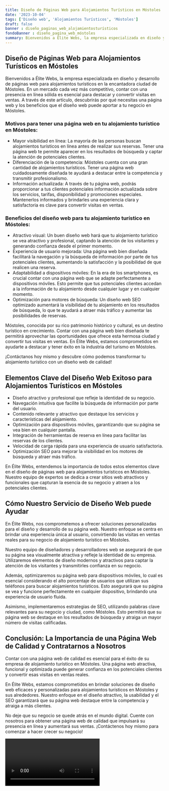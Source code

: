 ```yaml
---
title: Diseño de Páginas Web para Alojamientos Turísticos en Móstoles
date: '2023-10-04'
tags: ['Diseño web', 'Alojamientos Turísticos', 'Móstoles']
draft: false
banner : diseño_paginas_web_alojamientosturísticos
fondoBanner : diseño_pagina_web_móstoles
summary: Bienvenidos a Élite Webs, la empresa especializada en diseño y desarrollo de páginas web para alojamientos turísticos en la encantadora ciudad de Móstoles. En un mercado cada vez más competitivo, contar con una presencia en línea sólida es esencial para destacar y convertir visitas en ventas. A través de este artículo, descubrirás por qué necesitas una página web y los beneficios que el diseño web puede aportar a tu negocio en Móstoles.
---
```


## Diseño de Páginas Web para Alojamientos Turísticos en Móstoles

Bienvenidos a Élite Webs, la empresa especializada en diseño y desarrollo de páginas web para alojamientos turísticos en la encantadora ciudad de Móstoles. En un mercado cada vez más competitivo, contar con una presencia en línea sólida es esencial para destacar y convertir visitas en ventas. A través de este artículo, descubrirás por qué necesitas una página web y los beneficios que el diseño web puede aportar a tu negocio en Móstoles.

### Motivos para tener una página web en tu alojamiento turístico en Móstoles:

- Mayor visibilidad en línea: La mayoría de las personas buscan alojamientos turísticos en línea antes de realizar sus reservas. Tener una página web te permite aparecer en los resultados de búsqueda y captar la atención de potenciales clientes.
- Diferenciación de la competencia: Móstoles cuenta con una gran cantidad de alojamientos turísticos. Tener una página web cuidadosamente diseñada te ayudará a destacar entre la competencia y transmitir profesionalismo.
- Información actualizada: A través de tu página web, podrás proporcionar a tus clientes potenciales información actualizada sobre los servicios, tarifas, disponibilidad y promociones especiales. Mantenerlos informados y brindarles una experiencia clara y satisfactoria es clave para convertir visitas en ventas.

### Beneficios del diseño web para tu alojamiento turístico en Móstoles:

- Atractivo visual: Un buen diseño web hará que tu alojamiento turístico se vea atractivo y profesional, captando la atención de los visitantes y generando confianza desde el primer momento.
- Experiencia de usuario mejorada: Una página web bien diseñada facilitará la navegación y la búsqueda de información por parte de tus potenciales clientes, aumentando la satisfacción y la posibilidad de que realicen una reserva.
- Adaptabilidad a dispositivos móviles: En la era de los smartphones, es crucial contar con una página web que se adapte perfectamente a dispositivos móviles. Esto permite que tus potenciales clientes accedan a la información de tu alojamiento desde cualquier lugar y en cualquier momento.
- Optimización para motores de búsqueda: Un diseño web SEO optimizado aumentará la visibilidad de tu alojamiento en los resultados de búsqueda, lo que te ayudará a atraer más tráfico y aumentar las posibilidades de reservas.

Móstoles, conocida por su rico patrimonio histórico y cultural, es un destino turístico en crecimiento. Contar con una página web bien diseñada te permitirá aprovechar las oportunidades que ofrece esta hermosa ciudad y convertir tus visitas en ventas. En Élite Webs, estamos comprometidos en ayudarte a destacar y tener éxito en la industria del turismo en Móstoles.

¡Contáctanos hoy mismo y descubre cómo podemos transformar tu alojamiento turístico con un diseño web de calidad!

<GifSeo />

<Cta />

## Elementos Clave del Diseño Web Exitoso para Alojamientos Turísticos en Móstoles

- Diseño atractivo y profesional que refleje la identidad de su negocio.
- Navegación intuitiva que facilite la búsqueda de información por parte del usuario.
- Contenido relevante y atractivo que destaque los servicios y características del alojamiento.
- Optimización para dispositivos móviles, garantizando que su página se vea bien en cualquier pantalla.
- Integración de herramientas de reserva en línea para facilitar las reservas de los clientes.
- Velocidad de carga rápida para una experiencia de usuario satisfactoria.
- Optimización SEO para mejorar la visibilidad en los motores de búsqueda y atraer más tráfico.

En Élite Webs, entendemos la importancia de todos estos elementos clave en el diseño de páginas web para alojamientos turísticos en Móstoles. Nuestro equipo de expertos se dedica a crear sitios web atractivos y funcionales que capturan la esencia de su negocio y atraen a los potenciales clientes.

## Cómo Nuestro Servicio de Diseño Web puede Ayudar

En Élite Webs, nos comprometemos a ofrecer soluciones personalizadas para el diseño y desarrollo de su página web. Nuestro enfoque se centra en brindar una experiencia única al usuario, convirtiendo las visitas en ventas reales para su negocio de alojamiento turístico en Móstoles.

Nuestro equipo de diseñadores y desarrolladores web se asegurará de que su página sea visualmente atractiva y refleje la identidad de su empresa. Utilizaremos elementos de diseño modernos y atractivos para captar la atención de los visitantes y transmitirles confianza en su negocio.

Además, optimizaremos su página web para dispositivos móviles, lo cual es esencial considerando el alto porcentaje de usuarios que utilizan sus teléfonos para buscar alojamientos turísticos. Esto asegurará que su página se vea y funcione perfectamente en cualquier dispositivo, brindando una experiencia de usuario fluida.

Asimismo, implementaremos estrategias de SEO, utilizando palabras clave relevantes para su negocio y ciudad, como Móstoles. Esto permitirá que su página web se destaque en los resultados de búsqueda y atraiga un mayor número de visitas calificadas.

## Conclusión: La Importancia de una Página Web de Calidad y Contratarnos a Nosotros

Contar con una página web de calidad es esencial para el éxito de su empresa de alojamiento turístico en Móstoles. Una página web atractiva, funcional y optimizada puede generar confianza en los potenciales clientes y convertir esas visitas en ventas reales.

En Élite Webs, estamos comprometidos en brindar soluciones de diseño web eficaces y personalizadas para alojamientos turísticos en Móstoles y sus alrededores. Nuestro enfoque en el diseño atractivo, la usabilidad y el SEO garantizará que su página web destaque entre la competencia y atraiga a más clientes.

No deje que su negocio se quede atrás en el mundo digital. Cuente con nosotros para obtener una página web de calidad que impulsará su presencia en línea y aumentará sus ventas. ¡Contáctenos hoy mismo para comenzar a hacer crecer su negocio!

<Video />

<CtaBot job='Alojamientos Turísticos' city='Móstoles'/>

<Gmaps query='Móstoles+españa+maps' />